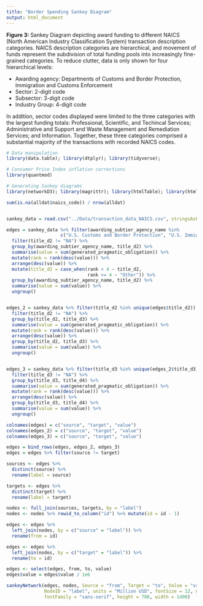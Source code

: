 ```yaml
---
title: "Border Spending Sankey Diagram"
output: html_document
---
```


__Figure 3: __ Sankey Diagram depicting award funding to different NAICS (North American Industry Classification System) transaction description categories. NAICS description categories are hierarchical, and movement of funds represent the subdivision of total funding pools into increasingly fine-grained categories. To reduce clutter, data is only shown for four hierarchical levels:

* Awarding agency: Departments of Customs and Border Protection, Immigration and Customs Enforcement
* Sector: 2-digit code
* Subsector: 3-digit code
* Industry Group: 4-digit code

In addition, sector codes displayed were limited to the three categories with the largest funding totals: Professional, Scientific, and Techincal Services; Administrative and Support and Waste Management and Remediation Services; and Information. Together, these three categories comprised a substantial majority of the transactions with recorded NAICS codes.

```r
# Data manipulation
library(data.table); library(dtplyr); library(tidyverse);

# Consumer Price Index inflation corrections
library(quantmod)

# Generating Sankey diagrams
library(networkD3); library(magrittr); library(htmlTable); library(htmltools); library(htmlwidgets)

sum(is.na(alldat$naics_code)) / nrow(alldat)


sankey_data = read.csv("../Data/transaction_data_NAICS.csv", stringsAsFactors = FALSE) %>% filter(fiscal_year > 2008)

edges = sankey_data %>% filter(awarding_subtier_agency_name %in% 
                    c("U.S. Customs and Border Protection", "U.S. Immigration and Customs Enforcement")) %>%
  filter(title_d2 != "NA") %>%
  group_by(awarding_subtier_agency_name, title_d2) %>%
  summarise(value = sum(generated_pragmatic_obligation)) %>%
  mutate(rank = rank(desc(value))) %>%
  arrange(desc(value)) %>%
  mutate(title_d2 = case_when(rank < 4 ~ title_d2,
                              rank >= 4 ~ "Other")) %>%
  group_by(awarding_subtier_agency_name, title_d2) %>%  
  summarise(value = sum(value)) %>%
  ungroup()


edges_2 = sankey_data %>% filter(title_d2 %in% unique(edges$title_d2)) %>%
  filter(title_d2 != "NA") %>%
  group_by(title_d2, title_d3) %>%
  summarise(value = sum(generated_pragmatic_obligation)) %>%
  mutate(rank = rank(desc(value))) %>%
  arrange(desc(value)) %>%
  group_by(title_d2, title_d3) %>%  
  summarise(value = sum(value)) %>%
  ungroup()


edges_3 = sankey_data %>% filter(title_d3 %in% unique(edges_2$title_d3)) %>%
  filter(title_d3 != "NA") %>%
  group_by(title_d3, title_d4) %>%
  summarise(value = sum(generated_pragmatic_obligation)) %>%
  mutate(rank = rank(desc(value))) %>%
  arrange(desc(value)) %>%
  group_by(title_d3, title_d4) %>%  
  summarise(value = sum(value)) %>%
  ungroup()

colnames(edges) = c("source", "target", "value")
colnames(edges_2) = c("source", "target", "value")
colnames(edges_3) = c("source", "target", "value")

edges = bind_rows(edges, edges_2, edges_3)
edges = edges %>% filter(source != target)

sources <- edges %>%
  distinct(source) %>%
  rename(label = source)

targets <- edges %>%
  distinct(target) %>%
  rename(label = target)

nodes <- full_join(sources, targets, by = "label")
nodes <- nodes %>% rowid_to_column("id") %>% mutate(id = id - 1)

edges <- edges %>% 
  left_join(nodes, by = c("source" = "label")) %>% 
  rename(from = id)

edges <- edges %>% 
  left_join(nodes, by = c("target" = "label")) %>% 
  rename(to = id)

edges <- select(edges, from, to, value)
edges$value = edges$value / 1e6

sankeyNetwork(edges, nodes, Source = "from", Target = "to", Value = "value",
              NodeID = "label", units = "Million USD", fontSize = 12, nodeWidth = 30, sinksRight = FALSE,
              fontFamily = "sans-serif", height = 700, width = 1400) 
```

